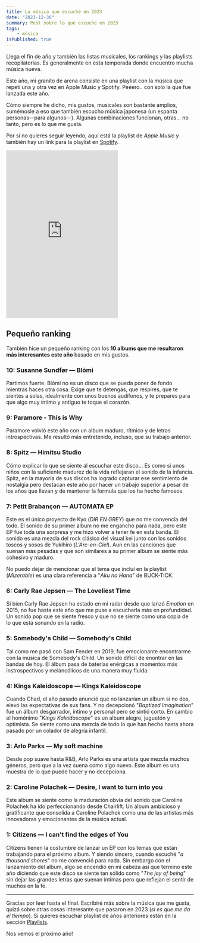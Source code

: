 ```yaml
---
title: La música que escuché en 2023
date: "2023-12-30"
summary: Post sobre lo que escuche en 2023
tags: 
    - música
isPublished: true
---
```


Llega el fin de año y también las listas musicales, los rankings y las playlists recopilatorias. Es generalmente en esta temporada donde encuentro mucha música nueva.

Este año, mi granito de arena consiste en una playlist con la música que repetí una y otra vez en Apple Music y Spotify. Peeero.. con solo la que fue lanzada este año.

<Message inPost title="Disclaimer de siempre 🙄">
  Cómo siempre he dicho, mis gustos, musicales son bastante amplios, sumémosle a
  eso que también escucho música japonesa (un espanta personas—para algunos—).
  Algunas combinaciones funcionan, otras... no tanto, pero es lo que me gusta.
</Message>

Por si no quieres seguir leyendo, aquí está la playlist de _Apple Music_ y también hay un link para la playlist en [Spotify](https://open.spotify.com/playlist/0vfN8CgTQqhxSoglFITP6q?si=14RXhSIgTrSBHBo0FjwA-Q&pi=u-i_Q4qyygQmaw).

<iframe
  allow="autoplay *; encrypted-media *; fullscreen *; clipboard-write"
  frameBorder="0"
  height="450"
  style={{
    width: '100%',
    maxWidth: '660px',
    overflow: 'hidden',
    borderRadius: '10px',
    marginTop: 'calc(var(--spacing) * 6)'
  }}
  sandbox="allow-forms allow-popups allow-same-origin allow-scripts allow-storage-access-by-user-activation allow-top-navigation-by-user-activation"
  src="https://embed.music.apple.com/cl/playlist/2023/pl.u-PDb44zVso1lgd9?l=en-GB"
></iframe>

## Pequeño ranking

También hice un pequeño ranking con los **10 albums que me resultaron más interesantes este año** basado en mis gustos.

<div>

### 10: Susanne Sundfør — Blómi

Partimos fuerte. Blómi no es un disco que se pueda poner de fondo mientras haces otra cosa. Exige que te detengas, que respires, que te sientes a solas, idealmente con unos buenos audífonos, y te prepares para que algo muy íntimo y antiguo te toque el corazón.

<FeatureMusic
  artist="Susanne Sundfør"
  releaseName="Blómi"
  image="https://is1-ssl.mzstatic.com/image/thumb/Music116/v4/78/13/23/78132324-a621-c881-bf34-3be655a2ba3c/5400863133573_cover.jpg/592x592bb.webp"
  appleMusicUrl="https://music.apple.com/cl/album/blo-mi/1673395186"
  spotifyUrl="https://open.spotify.com/album/0Cq0t6HFg2UeAEqwED7ezE"
/>

### 9: Paramore - This is Why
 Paramore volvió este año con un album maduro, rítmico y de letras introspectivas. Me resultó más entretenido, incluso, que su trabajo anterior.

<FeatureMusic
  artist="Paramore"
  releaseName="This is Why"
  image="https://is1-ssl.mzstatic.com/image/thumb/Video122/v4/a2/41/38/a2413868-6f9f-2ab1-2153-9b881a0bf9ec/Job6ed5d7ec-e6b5-41ba-a6a7-26cd12af53f7-137775236-PreviewImage_preview_image_nonvideo_sdr-Time1666111669348.png/632x632bb.webp"
  appleMusicUrl="https://music.apple.com/cl/album/this-is-why/1646945378"
  spotifyUrl="https://open.spotify.com/album/6tG8sCK4htJOLjlWwb7gZB?si=dIF7EF2aT3msMH4135fuTw"
/>

### 8: Spitz — Himitsu Studio
Cómo explicar lo que se siente al escuchar este disco... Es como si unos niños con la suficiente madurez de la vida reflejaran el sonido de la infancia. Spitz, en la mayoría de sus discos ha logrado capturar ese sentimiento de nostalgia pero destacan este año por hacer un trabajo superior a pesar de los años que llevan y de mantener la formula que los ha hecho famosos.

<FeatureMusic
  artist="Spitz"
  releaseName="Himitsu Studio"
  image="https://is1-ssl.mzstatic.com/image/thumb/Music126/v4/d1/f5/f6/d1f5f606-a39d-cbd8-5b5f-6d33f12d1589/23UMGIM41188.rgb.jpg/632x632bb.webp"
  appleMusicUrl="https://music.apple.com/cl/album/himitsu-studio/1683240533"
  spotifyUrl="https://open.spotify.com/album/5u95y591xPiCFY3UI5gHqY?si=m93lSKQpTZ2u4o9xNJPnkw"
/>

### 7: Petit Brabançon — AUTOMATA EP

Este es el único proyecto de Kyo (_DIR EN GREY_) que no me convencía del todo. El sonido de su primer album no me enganchó para nada, pero este EP fue toda una sorpresa y me hizo volver a tener fe en esta banda. El sonido es una mezcla del rock clásico del visual kei junto con los sonidos toscos y sosos de Yukihiro (_L'Arc-en-Ciel_). Aun en las canciones que suenan más pesadas y que son similares a su primer album se siente más cohesivo y maduro.

No puedo dejar de mencionar que el tema que incluí en la playlist (_Mizerable_) es una clara referencia a "_Aku no Hana_" de BUCK-TICK.

<FeatureMusic
  artist="Petit Brabançon"
  releaseName="AUTOMATA EP"
  position={7}
  image="https://is1-ssl.mzstatic.com/image/thumb/Music116/v4/9b/6e/36/9b6e36b8-2a7b-3ae5-6603-e727cab0d344/4538539016279.jpg/632x632bb.webp"
  appleMusicUrl="https://music.apple.com/cl/album/automata-ep/1687437679"
  spotifyUrl="https://open.spotify.com/album/5fGTM9Mns9IckCXUMZPcfW?si=IUrG6rCDSU2MXoW8FiQPcQ"
/>

### 6: Carly Rae Jepsen — The Loveliest Time

Si bien Carly Rae Jepsen ha estado en mi radar desde que lanzó _Emotion_ en 2015, no fue hasta este año que me puse a escucharla más en profundidad. Un sonido pop que se siente fresco y que no se siente como una copia de lo que está sonando en la radio.

<FeatureMusic
  artist="Carly Rae Jepsen"
  releaseName="The Loveliest Time"
  image="https://is1-ssl.mzstatic.com/image/thumb/Music116/v4/a0/c3/3c/a0c33ce0-6ff8-1c5c-f600-219791fcf328/23UMGIM73153.rgb.jpg/632x632bb.webp"
  appleMusicUrl="https://music.apple.com/cl/album/the-loveliest-time/1697646383"
  spotifyUrl="https://open.spotify.com/album/4bRYGKmKOkXvKL1QBf0cGk?si=waTXQayZTdqA0hlkQrzpWQ"
/>

### 5: Somebody's Child — Somebody's Child

Tal como me pasó con Sam Fender en 2019, fue emocionante encontrarme con la música de Somebody's Child. Un sonido dificil de enontrar en las bandas de hoy. El álbum pasa de baterías enérgicas a momentos más instrospectivos y melancólicos de una manera muy fluida.

<FeatureMusic
  artist="Somebody's Child"
  releaseName="Somebody's Child"
  image="https://is1-ssl.mzstatic.com/image/thumb/Music122/v4/54/90/1b/54901b2a-001b-b450-6dc8-34f2a192b3e9/196925473835.jpg/632x632bb.webp"
  appleMusicUrl="https://music.apple.com/cl/album/somebodys-child/1644792854"
  spotifyUrl="https://open.spotify.com/album/1OhCkiW1loTo9TmTwX4by8?si=70MHV7x8S7GfAZzDCJ1sdg"
/>

### 4: Kings Kaleidoscope — Kings Kaleidoscope

Cuando Chad, el año pasado anunció que no lanzarían un album si no dos, elevó las expectativas de sus fans. Y no decepcionó "_Baptized Imagination_" fue un álbum desgarrador, íntimo y personal pero se sintió corto. En cambio el homónimo "_Kings Kaleidoscope_" es un album alegre, juguetón y optimista. Se siente como una mezcla de todo lo que han hecho hasta ahora pasado por un colador de alegría infantil.

<FeatureMusic
  artist="Kings Kaleidoscope"
  releaseName="Kings Kaleidoscope"
  image="https://is1-ssl.mzstatic.com/image/thumb/Music116/v4/1a/2c/4b/1a2c4b94-0911-cebd-854a-7de0c93b545d/artwork.jpg/632x632bb.webp"
  appleMusicUrl="https://music.apple.com/cl/album/kings-kaleidoscope/1700882327"
  spotifyUrl="https://open.spotify.com/album/7em1z6RFOEdURjAEuJE352?si=ey_P9p0ATpOAfeskaTXKFg"
/>

### 3: Arlo Parks — My soft machine

Desde pop suave hasta R&B, Arlo Parks es una artista que mezcla muchos
  géneros, pero que a la vez suena como algo nuevo. Este album es una muestra de
  lo que puede hacer y no decepciona.

<FeatureMusic
  artist="Arlo Parks"
  releaseName="My soft machine"
  image="https://is1-ssl.mzstatic.com/image/thumb/Music116/v4/99/2e/0c/992e0c4f-673c-7ce2-8f52-657fa3886aa9/5400863151867_cover.jpg/632x632bb.webp"
  appleMusicUrl="https://music.apple.com/cl/album/my-soft-machine-deluxe/1710376355"
  spotifyUrl="https://open.spotify.com/album/4YCScpRHPfvu81qmsIGGmn?si=Swi3ONzBTRKYNMck0o1N3g"
/>

### 2: Caroline Polachek — Desire, I want to turn into you

Este album se siente como la maduración obvia del sonido que Caroline Polachek ha ido perfeccionando desde Chairlift. Un álbum ambicioso y gratificante que consolida a Caroline Polachek como una de las artistas más innovadoras y emocionantes de la música actual.

<FeatureMusic
  artist="Caroline Polachek"
  releaseName="Desire, I want to turn into you"
  image="https://is1-ssl.mzstatic.com/image/thumb/Music116/v4/10/51/f2/1051f2cc-195f-ddb6-2d9e-26c74f0387fd/197187988518.jpg/632x632bb.webp"
  appleMusicUrl="https://music.apple.com/cl/album/desire-i-want-to-turn-into-you/1669095245"
  spotifyUrl="https://open.spotify.com/album/22PkV1Le9P3X4RY4xtmK0q?si=6J9IHsXuTQiT7OEL9Ve9uQ"
/>

### 1: Citizens — I can't find the edges of You

Citizens tienen la costumbre de lanzar un EP con los temas que están trabajando para el próximo album. Y siendo sincero, cuando escuché "_a thousand shores_" no me convenció para nada. Sin embargo con el lanzamiento del album, algo se encendió en mi cabeza así que termino este año diciendo que este disco se siente tan sólido como "_The joy of being_" sin dejar las grandes letras que suenan íntimas pero que reflejan el sentir de muchos en la fe.

<FeatureMusic
  artist="Citizens"
  releaseName="I can't find the edges of You"
  image="https://is1-ssl.mzstatic.com/image/thumb/Music123/v4/1e/9e/f0/1e9ef053-8783-99d8-f520-78456153d612/0000768759257.jpg/632x632bb.webp"
  appleMusicUrl="https://music.apple.com/cl/album/i-cant-find-the-edges-of-you/1666800382"
  spotifyUrl="https://open.spotify.com/album/1eI3uS7As5S9lOqycwAKSK?si=tkOcrRmgQXGYs5--oNN7ug"
/>

</div>

<hr />

Gracias por leer hasta el final. Escribiré más sobre la música que me gusta, quizá sobre otras cosas interesante que pasaron en 2023 (_si es que me da el tiempo_). Si quieres escuchar playlist de años anteriores están en la sección [Playlists](/playlists).

Nos vemos el próximo año!
